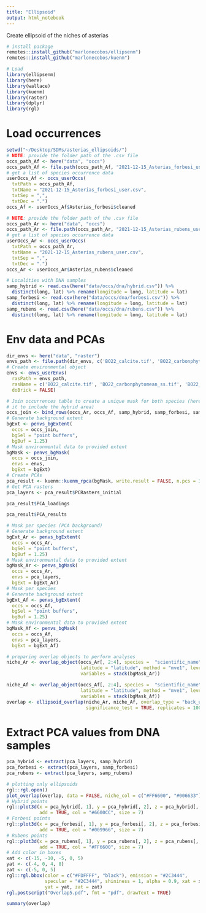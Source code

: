 ```yaml
---
title: "Ellipsoid"
output: html_notebook
---
```


Create ellipsoid of the niches of asterias

```r
# install package
remotes::install_github("marlonecobos/ellipsenm")
remotes::install_github("marlonecobos/kuenm")
```

```r
# Load
library(ellipsenm)
library(here)
library(wallace)
library(kuenm)
library(raster)
library(dplyr)
library(rgl)
```

# Load occurrences 

```r
setwd("~/Desktop/SDMs/asterias_ellipsoids/")
# NOTE: provide the folder path of the .csv file
occs_path_Af <- here("data", "occs")
occs_path_Af <- file.path(occs_path_Af, "2021-12-15_Asterias_forbesi_user.csv")
# get a list of species occurrence data
userOccs_Af <- occs_userOccs(
  txtPath = occs_path_Af, 
  txtName = "2021-12-15_Asterias_forbesi_user.csv", 
  txtSep = ",", 
  txtDec = ".")
occs_Af <- userOccs_Af$Asterias_forbesi$cleaned
```
```r
# NOTE: provide the folder path of the .csv file
occs_path_Ar <- here("data", "occs")
occs_path_Ar <- file.path(occs_path_Ar, "2021-12-15_Asterias_rubens_user.csv")
# get a list of species occurrence data
userOccs_Ar <- occs_userOccs(
  txtPath = occs_path_Ar, 
  txtName = "2021-12-15_Asterias_rubens_user.csv", 
  txtSep = ",", 
  txtDec = ".")
occs_Ar <- userOccs_Ar$Asterias_rubens$cleaned
```
```r
# Localities with DNA samples
samp_hybrid <- read.csv(here("data/occs/dna/hybrid.csv")) %>% 
  distinct(long, lat) %>% rename(longitude = long, latitude = lat)
samp_forbesi <- read.csv(here("data/occs/dna/forbesi.csv")) %>% 
  distinct(long, lat) %>% rename(longitude = long, latitude = lat)
samp_rubens <- read.csv(here("data/occs/dna/rubens.csv")) %>% 
  distinct(long, lat) %>% rename(longitude = long, latitude = lat)
```

# Env data and PCAs
```r
dir_envs <- here("data", "raster")
envs_path <- file.path(dir_envs, c('BO22_calcite.tif', 'BO22_carbonphytomean_ss.tif', 'BO22_chlomean_ss.tif', 'BO22_cloudmean.tif', 'BO22_curvelmean_ss.tif', 'BO22_dissoxmean_ss.tif', 'BO22_ironmean_ss.tif', 'BO22_nitratemean_ss.tif', 'BO22_parmean.tif', 'BO22_ph.tif', 'BO22_phosphatemean_ss.tif', 'BO22_ppmean_ss.tif', 'BO22_salinitymean_ss.tif', 'BO22_silicatemean_ss.tif', 'BO22_templtmax_ss.tif', 'BO22_templtmin_ss.tif', 'BO22_tempmean_ss.tif', 'BO22_temprange_ss.tif'))
# Create environmental object 
envs <- envs_userEnvs(
  rasPath = envs_path,
  rasName = c('BO22_calcite.tif', 'BO22_carbonphytomean_ss.tif', 'BO22_chlomean_ss.tif', 'BO22_cloudmean.tif', 'BO22_curvelmean_ss.tif', 'BO22_dissoxmean_ss.tif', 'BO22_ironmean_ss.tif', 'BO22_nitratemean_ss.tif', 'BO22_parmean.tif', 'BO22_ph.tif', 'BO22_phosphatemean_ss.tif', 'BO22_ppmean_ss.tif', 'BO22_salinitymean_ss.tif', 'BO22_silicatemean_ss.tif', 'BO22_templtmax_ss.tif', 'BO22_templtmin_ss.tif', 'BO22_tempmean_ss.tif', 'BO22_temprange_ss.tif'),
  doBrick = FALSE)
```
```r
# Join occurrences table to create a unique mask for both species (here we need
# it to include the hybrid area)
occs_join <- bind_rows(occs_Ar, occs_Af, samp_hybrid, samp_forbesi, samp_rubens)
# Generate background extent 
bgExt <- penvs_bgExtent(
  occs = occs_join,
  bgSel = "point buffers",
  bgBuf = 1.25)
# Mask environmental data to provided extent
bgMask <- penvs_bgMask(
  occs = occs_join,
  envs = envs,
  bgExt = bgExt)
# Create PCAs
pca_result <- kuenm::kuenm_rpca(bgMask, write.result = FALSE, n.pcs = 3)
# Get PCA rasters
pca_layers <- pca_result$PCRasters_initial
```
```r
pca_result$PCA_loadings
```

```r
pca_result$PCA_results
```

```r
# Mask per species (PCA background)
# Generate background extent 
bgExt_Ar <- penvs_bgExtent(
  occs = occs_Ar,
  bgSel = "point buffers",
  bgBuf = 1.25)
# Mask environmental data to provided extent
bgMask_Ar <- penvs_bgMask(
  occs = occs_Ar,
  envs = pca_layers,
  bgExt = bgExt_Ar)
# Mask per species
# Generate background extent 
bgExt_Af <- penvs_bgExtent(
  occs = occs_Af,
  bgSel = "point buffers",
  bgBuf = 1.25)
# Mask environmental data to provided extent
bgMask_Af <- penvs_bgMask(
  occs = occs_Af,
  envs = pca_layers,
  bgExt = bgExt_Af)
```
```r
# preparing overlap objects to perform analyses
niche_Ar <- overlap_object(occs_Ar[, 2:4], species =  "scientific_name", longitude = "longitude", 
                           latitude = "latitude", method = "mve1", level = 95, 
                           variables = stack(bgMask_Ar))

niche_Af <- overlap_object(occs_Af[, 2:4], species =  "scientific_name", longitude = "longitude", 
                           latitude = "latitude", method = "mve1", level = 95, 
                           variables = stack(bgMask_Af))
overlap <- ellipsoid_overlap(niche_Ar, niche_Af, overlap_type = "back_union",
                             significance_test = TRUE, replicates = 100)
```

# Extract PCA values from DNA samples

```r
pca_hybrid <- extract(pca_layers, samp_hybrid)
pca_forbesi <- extract(pca_layers, samp_forbesi)
pca_rubens <- extract(pca_layers, samp_rubens)
```


```r
# plotting only ellipsoids
rgl::rgl.open()
plot_overlap(overlap, data = FALSE, niche_col = c("#FF6600", "#006633"))
# Hybrid points
rgl::plot3d(x = pca_hybrid[, 1], y = pca_hybrid[, 2], z = pca_hybrid[, 3], 
            add = TRUE, col = "#6600CC", size = 7)
# Forbesi points
rgl::plot3d(x = pca_forbesi[, 1], y = pca_forbesi[, 2], z = pca_forbesi[, 3], 
            add = TRUE, col = "#009966", size = 7)
# Rubens points
rgl::plot3d(x = pca_rubens[, 1], y = pca_rubens[, 2], z = pca_rubens[, 3], 
            add = TRUE, col = "#FF6600", size = 7)
# Add color in boxes 
xat <- c(-15, -10, -5, 0, 5)
yat <- c(-4, 0, 4, 8)
zat <- c(-5, 0, 5)
rgl::rgl.bbox(color = c("#FDFFFF", "black"), emission = "#2C3444", 
              specular = "#2C3444", shininess = 1, alpha = 0.9, xat = xat, 
              yat = yat, zat = zat)
rgl.postscript("Overlap5.pdf", fmt = "pdf", drawText = TRUE)
```
```r
summary(overlap)
```



